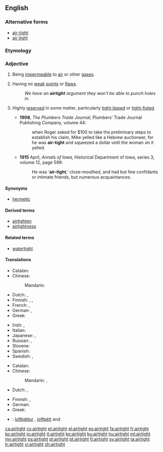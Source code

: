 {{also|air-tight|air tight}}
==English==

===Alternative forms===
* [[air-tight]]
* [[air tight]]

===Etymology===
{{compound|air|tight}}

===Adjective===
{{en-adj}}

# Being [[impermeable]] to [[air]] or other [[gas]]es.
# {{context|figuratively|lang=en}} Having no [[weak]] [[point]]s or [[flaw]]s.
#: ''We have an '''airtight''' argument they won’t be able to punch holes in.''
# {{context|figuratively|of a person|lang=en}} Highly [[reserved]] in some matter, particularly [[tight-lipped]] or [[tight-fisted]].
#* '''1908''', ''The Plumbers Trade Journal'', Plumbers’ Trade Journal Publishing Company, volume 44:
#*: when Roger asked for $100 to take the preliminary steps to establish his claim, Mike yelled like a Hebrew auctioneer, for he was '''air-tight''' and squeezed a dollar until the woman on it yelled.
#* '''1915''' April, ''Annals of Iowa'', Historical Department of Iowa, series 3, volume 12, page 599:
#*: He was ‘'''air-tight''',’ close-mouthed, and had but few confidants or intimate friends, but numerous acquaintances.

====Synonyms====
* {{sense|impermeable to air}} [[hermetic]]

====Derived terms====
* [[airtighten]]
* [[airtightness]]

====Related terms====
* [[watertight]]

====Translations====
{{trans-top|being impermeable to air or other gases}}
* Catalan: {{t|ca|hermètic}}
* Chinese: 
*: Mandarin: {{t|cmn|[[密封]][[的]]|tr=mìfēng de|sc=Hani}}
* Dutch: {{t|nl|luchtdicht}}, {{t|nl|hermetisch}}
* Finnish: {{t|fi|ilmatiivis}}, {{t+|fi|hermeettinen}}, {{t|fi|kaasutiivis}}
* French: {{t+|fr|hermétique}}, {{t+|fr|étanche}}
* German: {{t+|de|luftdicht}}, {{t+|de|hermetisch}}
* Greek: {{t+|el|αεροστεγής|}}
{{trans-mid}}
* Irish: {{t|ga|aerdhíonach}}, {{t|ga|aer-obach}}
* Italian: {{t+|it|ermetico|m}}
* Japanese: {{t|ja|気密|tr=きみつの, kimitsu no|alt=気密の|sc=Jpan}}, {{t+|ja|密閉|tr=みっぺいの, mippei no|alt=密閉の|sc=Jpan}}
* Russian: {{t+|ru|гермети́чный|sc=Cyrl}}, {{t+|ru|воздухонепроница́емый|sc=Cyrl}}
* Slovene: {{t|sl|zrakotesen|m}}
* Spanish: {{t+|es|hermético}}
* Swedish: {{t|sv|lufttät}}, {{t+|sv|hermetisk}}
{{trans-bottom}}

{{trans-top|having no weak points or flaws}}
* Catalan: {{t|ca|hermètic}}
* Chinese: 
*: Mandarin: {{t|cmn|[[無]][[破綻]][[的]]|sc=Hani}}, {{t|cmn|[[无]][[破绽]][[的]]|tr=wú pòzhàn de|sc=Hani}}
* Dutch: {{t|nl|sluitend}}, {{t|nl|onweerlegbaar}}
{{trans-mid}}
* Finnish: {{t+|fi|pitävä}}, {{t|fi|vedenpitävä}}
* German: {{t+|de|hieb- und stichfest}}
* Greek: {{t+|el|αρραγής||sc=Grek}}
{{trans-bottom}}

{{checktrans-top}}
* {{ttbc|is}}: [[loftþéttur]] {{g|m}}, [[loftþétt]] {{g|n}} and {{g|f}}
{{trans-mid}}
{{trans-bottom}}

[[ca:airtight]]
[[cy:airtight]]
[[et:airtight]]
[[el:airtight]]
[[es:airtight]]
[[fa:airtight]]
[[fr:airtight]]
[[ko:airtight]]
[[io:airtight]]
[[it:airtight]]
[[kn:airtight]]
[[ku:airtight]]
[[hu:airtight]]
[[ml:airtight]]
[[my:airtight]]
[[ps:airtight]]
[[pl:airtight]]
[[pt:airtight]]
[[fi:airtight]]
[[sv:airtight]]
[[ta:airtight]]
[[tr:airtight]]
[[vi:airtight]]
[[zh:airtight]]